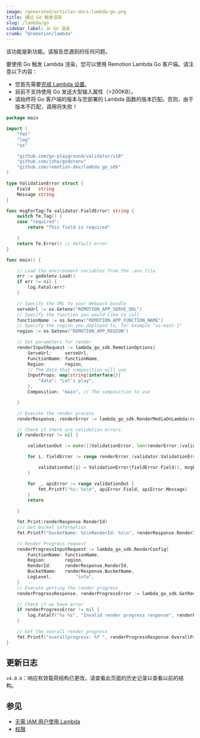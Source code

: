 ```yaml
---
image: /generated/articles-docs-lambda-go.png
title: 通过 Go 触发渲染
slug: /lambda/go
sidebar_label: 从 Go 渲染
crumb: "@remotion/lambda"
---
```


<ExperimentalBadge>
该功能是新功能。请报告您遇到的任何问题。
</ExperimentalBadge>

要使用 Go 触发 Lambda 渲染，您可以使用 Remotion Lambda Go 客户端。请注意以下内容：

- 您首先需要[完成 Lambda 设置](/docs/lambda/setup)。
- 目前不支持使用 Go 发送大型输入属性（>200KB）。
- 请始终将 Go 客户端的版本与您部署的 Lambda 函数的版本匹配。否则，由于版本不匹配，调用将失败！

```go title="main.go"
package main

import (
	"fmt"
	"log"
	"os"

	"github.com/go-playground/validator/v10"
	"github.com/joho/godotenv"
	"github.com/remotion-dev/lambda_go_sdk"
)

type ValidationError struct {
	Field   string
	Message string
}

func msgForTag(fe validator.FieldError) string {
	switch fe.Tag() {
	case "required":
		return "This field is required"

	}
	return fe.Error() // default error
}

func main() {

	// Load the environment variables from the .env file
	err := godotenv.Load()
	if err != nil {
		log.Fatal(err)
	}

	// Specify the URL to your Webpack bundle
	serveUrl := os.Getenv("REMOTION_APP_SERVE_URL")
	// Specify the function you would like to call
	functionName := os.Getenv("REMOTION_APP_FUNCTION_NAME")
	// Specify the region you deployed to, for example "us-east-1"
	region := os.Getenv("REMOTION_APP_REGION")

	// Set parameters for render
	renderInputRequest := lambda_go_sdk.RemotionOptions{
		ServeUrl:     serveUrl,
		FunctionName: functionName,
		Region:       region,
		// The data that composition will use
		InputProps: map[string]interface{}{
			"data": "Let's play",
		},
		Composition: "main", // The composition to use

	}

	// Execute the render process
	renderResponse, renderError := lambda_go_sdk.RenderMediaOnLambda(renderInputRequest)

	// Check if there are validation errors
	if renderError != nil {

		validationOut := make([]ValidationError, len(renderError.(validator.ValidationErrors)))

		for i, fieldError := range renderError.(validator.ValidationErrors) {

			validationOut[i] = ValidationError{fieldError.Field(), msgForTag(fieldError)}
		}

		for _, apiError := range validationOut {
			fmt.Printf("%s: %s\n", apiError.Field, apiError.Message)
		}
		return

	}

	fmt.Print(renderResponse.RenderId)
	/// Get bucket information
	fmt.Printf("bucketName: %s\nRenderId: %s\n", renderResponse.RenderId, renderResponse.RenderId)

	// Render Progress request
	renderProgressInputRequest := lambda_go_sdk.RenderConfig{
		FunctionName: functionName,
		Region:       region,
		RenderId:     renderResponse.RenderId,
		BucketName:   renderResponse.BucketName,
		LogLevel:		  "info",
	}
	// Execute getting the render progress
	renderProgressResponse, renderProgressError := lambda_go_sdk.GetRenderProgress(renderProgressInputRequest)

	// Check if we have error
	if renderProgressError != nil {
		log.Fatalf("%s %s", "Invalid render progress response", renderProgressError)
	}

	// Get the overall render progress
	fmt.Printf("overallprogress: %f ", renderProgressResponse.OverallProgress)
}
```

## 更新日志

`v4.0.6`：响应有效载荷结构已更改。请查看此页面的历史记录以查看以前的结构。

## 参见

- [无需 IAM 用户使用 Lambda](/docs/lambda/without-iam)
- [权限](/docs/lambda/permissions)
```
